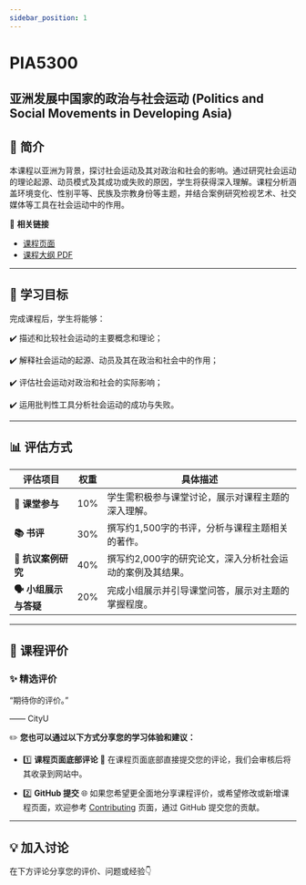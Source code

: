 ```yaml
---
sidebar_position: 1
---
```


# PIA5300
## 亚洲发展中国家的政治与社会运动 (Politics and Social Movements in Developing Asia)

## **📘 简介**
本课程以亚洲为背景，探讨社会运动及其对政治和社会的影响。通过研究社会运动的理论起源、动员模式及其成功或失败的原因，学生将获得深入理解。课程分析涵盖环境变化、性别平等、民族及宗教身份等主题，并结合案例研究检视艺术、社交媒体等工具在社会运动中的作用。

🔗 **相关链接**
- [课程页面](https://www.cityu.edu.hk/catalogue/pg/202526/course/PIA5300.htm)
- [课程大纲 PDF](https://www.cityu.edu.hk/catalogue/pg/202526/course/PIA5300.pdf)

---

## **🎯 学习目标**

完成课程后，学生将能够：

✔️ 描述和比较社会运动的主要概念和理论；

✔️ 解释社会运动的起源、动员及其在政治和社会中的作用；

✔️ 评估社会运动对政治和社会的实际影响；

✔️ 运用批判性工具分析社会运动的成功与失败。

---

## **📊 评估方式**

| **评估项目**             | **权重** | **具体描述**                                                                                     |
|--------------------------|----------|--------------------------------------------------------------------------------------------------|
| **📖 课堂参与**          | 10%      | 学生需积极参与课堂讨论，展示对课程主题的深入理解。                                                   |
| **📚 书评**              | 30%      | 撰写约1,500字的书评，分析与课程主题相关的著作。                                                     |
| **📝 抗议案例研究**      | 40%      | 撰写约2,000字的研究论文，深入分析社会运动的案例及其结果。                                              |
| **🗣️ 小组展示与答疑**    | 20%      | 完成小组展示并引导课堂问答，展示对主题的掌握程度。                                                   |

---

## **💬 课程评价**

### ✨ **精选评价**
<div className={commentStyles.commentBox}>
    <p className={commentStyles.commentText}>
        “期待你的评价。”
    </p>
    <p className={commentStyles.commentAuthor}>—— CityU</p>
</div>

✏️ **您也可以通过以下方式分享您的学习体验和建议：**

- 1️⃣ **课程页面底部评论**
💬 在课程页面底部直接提交您的评论，我们会审核后将其收录到网站中。

- 2️⃣ **GitHub 提交**
🌐 如果您希望更全面地分享课程评价，或希望修改或新增课程页面，欢迎参考 [Contributing](/contributing) 页面，通过 GitHub 提交您的贡献。

---

## **💡 加入讨论**

在下方评论分享您的评价、问题或经验👇
<Utterances />
